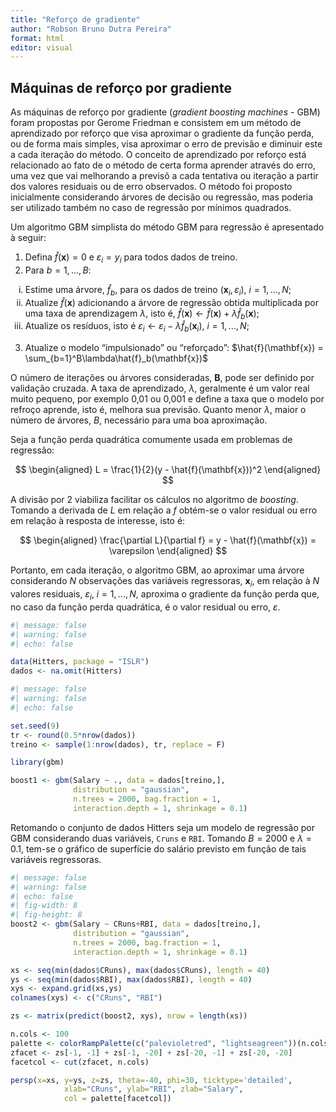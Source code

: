 ---
title: "Reforço de gradiente"
author: "Robson Bruno Dutra Pereira"
format: html
editor: visual
---

## Máquinas de reforço por gradiente

As máquinas de reforço por gradiente (*gradient boosting machines* - GBM) foram propostas por Gerome Friedman e consistem em um método de aprendizado por reforço que visa aproximar o gradiente da função perda, ou de forma mais simples, visa aproximar o erro de previsão e diminuir este a cada iteração do método. O conceito de aprendizado por reforço está relacionado ao fato de o método de certa forma aprender através do erro, uma vez que vai melhorando a previsõ a cada tentativa ou iteração a partir dos valores residuais ou de erro observados. O método foi proposto inicialmente considerando árvores de decisão ou regressão, mas poderia ser utilizado também no caso de regressão por mínimos quadrados.

Um algoritmo GBM simplista do método GBM para regressão é apresentado à seguir:

1.  Defina $\hat{f}(\mathbf{x})=0$ e $\varepsilon_i = y_i$ para todos dados de treino.
2.  Para $b=1,...,B$:
  i)  Estime uma árvore, $\hat{f}_b$, para os dados de treino $(\mathbf{x}_i,\varepsilon_i)$, $i=1,...,N$;
  ii) Atualize $\hat{f}(\mathbf{x})$ adicionando a árvore de regressão obtida multiplicada por uma taxa de aprendizagem $\lambda$, isto é, $\hat{f}(\mathbf{x}) \leftarrow \hat{f}(\mathbf{x}) + \lambda\hat{f}_b(\mathbf{x})$;
  iii) Atualize os resíduos, isto é $\varepsilon_i \leftarrow \varepsilon_i - \lambda\hat{f}_b(\mathbf{x}_i)$, $i=1,...,N$;
3.  Atualize o modelo "impulsionado" ou "reforçado": $\hat{f}(\mathbf{x}) = \sum_{b=1}^B\lambda\hat{f}_b(\mathbf{x})$

O número de iterações ou árvores consideradas, $\mathbf{B}$, pode ser definido por validação cruzada. A taxa de aprendizado, $\lambda$, geralmente é um valor real muito pequeno, por exemplo 0,01 ou 0,001 e define a taxa que o modelo por refroço aprende, isto é, melhora sua previsão. Quanto menor $\lambda$, maior o número de árvores, $B$, necessário para uma boa aproximação.

Seja a função perda quadrática comumente usada em problemas de regressão:

$$
\begin{aligned}
L = \frac{1}{2}(y - \hat{f}(\mathbf{x}))^2
\end{aligned}
$$ 

A divisão por 2 viabiliza facilitar os cálculos no algoritmo de *boosting*. Tomando a derivada de $L$ em relação a $f$ obtém-se o valor residual ou erro em relação à resposta de interesse, isto é:

$$
\begin{aligned}
\frac{\partial L}{\partial f} = y - \hat{f}(\mathbf{x}) = \varepsilon
\end{aligned}
$$

Portanto, em cada iteração, o algoritmo GBM, ao aproximar uma árvore considerando $N$ observações das variáveis regressoras, $\mathbf{x}_i$, em relação à $N$ valores residuais, $\varepsilon_i$, $i=1,...,N$, aproxima o gradiente da função perda que, no caso da função perda quadrática, é o valor residual ou erro, $\varepsilon$.

```{r}
#| message: false
#| warning: false
#| echo: false

data(Hitters, package = "ISLR")
dados <- na.omit(Hitters)
```

```{r}
#| message: false
#| warning: false
#| echo: false

set.seed(9)
tr <- round(0.5*nrow(dados))
treino <- sample(1:nrow(dados), tr, replace = F)

library(gbm)

boost1 <- gbm(Salary ~ ., data = dados[treino,],
              distribution = "gaussian", 
              n.trees = 2000, bag.fraction = 1, 
              interaction.depth = 1, shrinkage = 0.1)
```

Retomando o conjunto de dados Hitters seja um modelo de regressão por GBM considerando duas variáveis, `Cruns` e `RBI`. Tomando $B=2000$ e $\lambda=0.1$, tem-se o gráfico de superfície do salário previsto em função de tais variáveis regressoras.

```{r}
#| message: false
#| warning: false
#| echo: false
#| fig-width: 8
#| fig-height: 8
boost2 <- gbm(Salary ~ CRuns+RBI, data = dados[treino,],
              distribution = "gaussian", 
              n.trees = 2000, bag.fraction = 1, 
              interaction.depth = 1, shrinkage = 0.1)

xs <- seq(min(dados$CRuns), max(dados$CRuns), length = 40)
ys <- seq(min(dados$RBI), max(dados$RBI), length = 40)
xys <- expand.grid(xs,ys)
colnames(xys) <- c("CRuns", "RBI")

zs <- matrix(predict(boost2, xys), nrow = length(xs))

n.cols <- 100
palette <- colorRampPalette(c("palevioletred", "lightseagreen"))(n.cols)
zfacet <- zs[-1, -1] + zs[-1, -20] + zs[-20, -1] + zs[-20, -20]
facetcol <- cut(zfacet, n.cols)

persp(x=xs, y=ys, z=zs, theta=-40, phi=30, ticktype='detailed', 
            xlab="CRuns", ylab="RBI", zlab="Salary", 
            col = palette[facetcol])
```